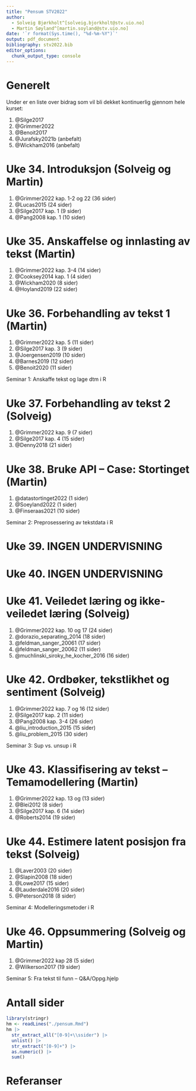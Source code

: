 ```yaml
---
title: "Pensum STV2022"
author: 
  - Solveig Bjørkholt^[solveig.bjorkholt@stv.uio.no]
  - Martin Søyland^[martin.soyland@stv.uio.no]
date: '`r format(Sys.time(), "%d-%m-%Y")`'
output: pdf_document
bibliography: stv2022.bib
editor_options: 
  chunk_output_type: console
---
```


# Generelt

Under er en liste over bidrag som vil bli dekket kontinuerlig gjennom hele kurset:

1. @Silge2017
2. @Grimmer2022
3. @Benoit2017
2. @Jurafsky2021b (anbefalt)
4. @Wickham2016 (anbefalt)

# Uke 34. Introduksjon (Solveig og Martin)

1. @Grimmer2022 kap. 1-2 og 22 (36 sider)
2. @Lucas2015 (24 sider)
3. @Silge2017 kap. 1 (9 sider)
4. @Pang2008 kap. 1 (10 sider)

# Uke 35. Anskaffelse og innlasting av tekst (Martin)

1. @Grimmer2022 kap. 3-4 (14 sider)
1. @Cooksey2014 kap. 1 (4 sider)
2. @Wickham2020 (8 sider)
3. @Hoyland2019 (22 sider)

# Uke 36. Forbehandling av tekst 1 (Martin)

1. @Grimmer2022 kap. 5 (11 sider)
1. @Silge2017 kap. 3 (9 sider)
3. @Joergensen2019 (10 sider)
4. @Barnes2019 (12 sider)
5. @Benoit2020 (11 sider)

Seminar 1: Anskaffe tekst og lage dtm i R

# Uke 37. Forbehandling av tekst 2 (Solveig)

1. @Grimmer2022 kap. 9 (7 sider)
1. @Silge2017 kap. 4 (15 sider)
3. @Denny2018 (21 sider)

# Uke 38. Bruke API -- Case: Stortinget (Martin)

1. @datastortinget2022 (1 sider)
2. @Soeyland2022 (1 sider)
3. @Finseraas2021 (10 sider)

Seminar 2: Preprosessering av tekstdata i R

# Uke 39. INGEN UNDERVISNING

# Uke 40. INGEN UNDERVISNING

# Uke 41. Veiledet læring og ikke-veiledet læring (Solveig)

1. @Grimmer2022 kap. 10 og 17 (24 sider)
1. @dorazio_separating_2014 (18 sider)
2. @feldman_sanger_20061 (17 sider)
3. @feldman_sanger_20062 (11 sider)
4. @muchlinski_siroky_he_kocher_2016 (16 sider)

# Uke 42. Ordbøker, tekstlikhet og sentiment (Solveig)

1. @Grimmer2022 kap. 7 og 16 (12 sider)
1. @Silge2017 kap. 2 (11 sider)
2. @Pang2008 kap. 3-4 (26 sider)
3. @liu_introduction_2015 (15 sider)
4. @liu_problem_2015 (30 sider)

Seminar 3: Sup vs. unsup i R

# Uke 43. Klassifisering av tekst -- Temamodellering (Martin)

1. @Grimmer2022 kap. 13 og  (13 sider)
1. @Blei2012 (8 sider)
2. @Silge2017 kap. 6 (14 sider)
3. @Roberts2014 (19 sider)

# Uke 44. Estimere latent posisjon fra tekst (Solveig)

1. @Laver2003 (20 sider)
2. @Slapin2008 (18 sider)
3. @Lowe2017 (15 sider)
4. @Lauderdale2016 (20 sider)
3. @Peterson2018 (8 sider)

Seminar 4: Modelleringsmetoder i R

# Uke 46. Oppsummering (Solveig og Martin)

1. @Grimmer2022 kap 28 (5 sider)
1. @Wilkerson2017 (19 sider)

Seminar 5: Fra tekst til funn -- Q&A/Oppg.hjelp

# Antall sider

```r
library(stringr)
hm <- readLines("./pensum.Rmd")
hm |> 
  str_extract_all("[0-9]+\\ssider") |>
  unlist() |>
  str_extract("[0-9]+") |>
  as.numeric() |>
  sum()

```


# Referanser




